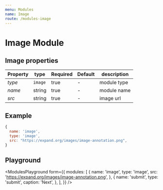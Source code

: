 ```yaml
---
menu: Modules
name: Image
route: /modules-image
---
```


# Image Module

## Image properties

| Property | type    | Required | Default | description |
| ---------| ------- | -------- | ------- | ----------- |
| *type*   | `image` | true     | -       | module type |
| *name*   | string  | true     | -       | module name |
| *src*    | string  | true     | -       | image url   |

## Example
```jsx
{
  name: 'image',
  type: 'image',
  src: "https://expand.org/images/image-annotation.png",
}
```

## Playground


<ModulesPlayground
  form={{
    modules: [
      {
        name: 'image',
        type: 'image',
        src: 'https://expand.org/images/image-annotation.png',
      },
      {
        name: 'submit',
        type: 'submit',
        caption: 'Next',
      },
    ],
  }}
/>

